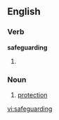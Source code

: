 ==English==

===Verb===
'''safeguarding'''

# {{present participle of|[[safeguard]]}}

===Noun===
{{en-noun|-}}

# [[protection]]

[[vi:safeguarding]]